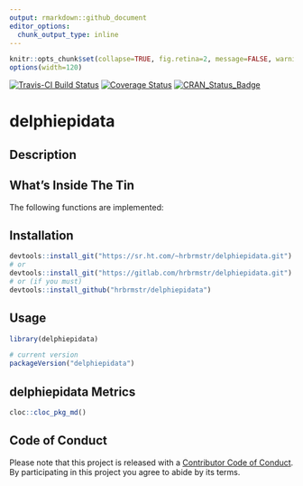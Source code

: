 ```yaml
---
output: rmarkdown::github_document
editor_options: 
  chunk_output_type: inline
---
```

```r
knitr::opts_chunk$set(collapse=TRUE, fig.retina=2, message=FALSE, warning=FALSE)
options(width=120)
```

[![Travis-CI Build Status](https://travis-ci.org/hrbrmstr/delphiepidata.svg?branch=master)](https://travis-ci.org/hrbrmstr/delphiepidata) 
[![Coverage Status](https://codecov.io/gh/hrbrmstr/delphiepidata/branch/master/graph/badge.svg)](https://codecov.io/gh/hrbrmstr/delphiepidata)
[![CRAN_Status_Badge](http://www.r-pkg.org/badges/version/delphiepidata)](https://cran.r-project.org/package=delphiepidata)

# delphiepidata

## Description

## What's Inside The Tin

The following functions are implemented:

## Installation

```r
devtools::install_git("https://sr.ht.com/~hrbrmstr/delphiepidata.git")
# or
devtools::install_git("https://gitlab.com/hrbrmstr/delphiepidata.git")
# or (if you must)
devtools::install_github("hrbrmstr/delphiepidata")
```

## Usage

```r
library(delphiepidata)

# current version
packageVersion("delphiepidata")

```

## delphiepidata Metrics

```r
cloc::cloc_pkg_md()
```

## Code of Conduct

Please note that this project is released with a [Contributor Code of Conduct](CONDUCT.md). 
By participating in this project you agree to abide by its terms.
